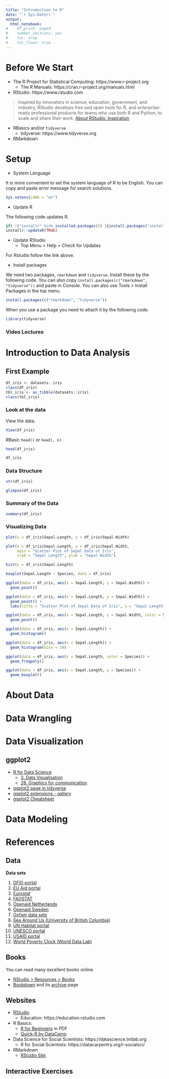 ```yaml
---
title: "Introduction to R"
date: "`r Sys.Date()`"
output: 
  html_notebook:
#    df_print: paged
#    number_sections: yes
#    toc: true
#    toc_float: true
---
```

# Before We Start

* The R Project for Statistical Computing: https://www.r-project.org
  - The R Manuals: https://cran.r-project.org/manuals.html
* RStudio: https://www.rstudio.com

> Inspired by innovators in science, education, government, and industry, RStudio develops free and open tools for R, and enterprise-ready professional products for teams who use both R and Python, to scale and share their work. [About RStudio: Inspiration](https://www.rstudio.com/about/)

* RBasics and/or `tidyverse`
  - tidyverse: https://www.tidyverse.org
* RMarkdown

# Setup

* System Language

It is more convenient to set the system language of R to be English. You can copy and paste error message for search solutions.

```r
Sys.setenv(LANG = "en")
```


* Update R

The following code updates R.

```r
if( !("installr" %in% installed.packages()) ){install.packages("installr")}
installr::updateR(TRUE)
```

* Update RStudio
  - Top Menu > Help > Check for Updates
  
For Rstudio follow the link above.

* Install packages

We need two packages, `rmarkdown` and `tidyverse`. Install these by the following code. You can also copy `install.packages(c("rmarkdown", "tidyverse"))` and paste in Console. You can also use Tools > Install Packages in the top menu.

```r
install.packages(c("rmarkdown", "tidyverse"))
```

When you use a package you need to attach it by the following code.

```r
library(tidyverse)
```


### Video Lectures {-}

# Introduction to Data Analysis

## First Example

```r
df_iris <- datasets::iris
class(df_iris)
tbl_iris <- as_tibble(datasets::iris)
class(tbl_iris)
```

### Look at the data

View the data.

```r
View(df_iris)
```

RBasic `head()` or `head(, n)` 

```r
head(df_iris)
```
```r
df_iris
```
### Data Structure

```r
str(df_iris)
```

```r
glimpse(df_iris)
```

### Summary of the Data

```r
summary(df_iris)
```

### Visualizing Data

```r
plot(x = df_iris$Sepal.Length, y = df_iris$Sepal.Width)
```

```r
plot(x = df_iris$Sepal.Length, y = df_iris$Sepal.Width, 
     main = "Scatter Plot of Sepal Data of Iris", 
     xlab = "Sepal Length", ylab = "Sepal Width")
```

```r
hist(x = df_iris$Sepal.Length)
```

```r
boxplot(Sepal.Length ~ Species, data = df_iris)
```

```r
ggplot(data = df_iris, aes(x = Sepal.Length, y = Sepal.Width)) +
  geom_point()
```

```r
ggplot(data = df_iris, aes(x = Sepal.Length, y = Sepal.Width)) +
  geom_point() + 
  labs(title = "Scatter Plot of Sepal Data of Iris", x = "Sepal Length", y = "Sepal Width")
```

```r
ggplot(data = df_iris, aes(x = Sepal.Length, y = Sepal.Width, color = Species)) +
  geom_point()
```

```r
ggplot(data = df_iris, aes(x = Sepal.Length)) +
  geom_histogram()
```
```r
ggplot(data = df_iris, aes(x = Sepal.Length)) +
  geom_histogram(bins = 10)
```

```r
ggplot(data = df_iris, aes(x = Sepal.Length, color = Species)) +
  geom_freqpoly()
```

```r
ggplot(data = df_iris, aes(x = Sepal.Length, y = Species)) +
  geom_boxplot()
```

# About Data


# Data Wrangling


# Data Visualization

## ggplot2

* [R for Data Science](https://r4ds.had.co.nz/)
  - [3. Data Visualisation](https://r4ds.had.co.nz/data-visualisation.html#data-visualisation)
  - [28. Graphics for communication](https://r4ds.had.co.nz/graphics-for-communication.html)
* [ggplot2 page in tidyverse](https://ggplot2.tidyverse.org)
* [ggplot2 extensions - gallery](https://exts.ggplot2.tidyverse.org/gallery/)
* [ggplot2 Cheatsheet](https://github.com/rstudio/cheatsheets/blob/master/data-visualization-2.1.pdf)

# Data Modeling


# References

## Data

**Data sets**

1. [DFID portal](https://devtracker.dfid.gov.uk/)
2. [EU Aid portal](https://euaidexplorer.ec.europa.eu/)
3. [Eurostat](https://ec.europa.eu/eurostat)
4. [FAOSTAT](http://www.fao.org/faostat/en/#home)
5. [Openaid Netherlands](http://openaid.nl/)
6. [Openaid Sweden](http://openaid.se/aid/)
7. [Oxfam data sets](https://policy-practice.oxfam.org.uk/our-approach/accountability-and-transparency/our-data)
8. [Sea Around Us (University of British Columbia)](http://www.seaaroundus.org/data/#/eez)
9. [UN Habitat portal](http://open.unhabitat.org/)
10. [UNESCO portal](http://opendata.unesco.org/)
12. [USAID portal](http://open.undp.org/)
13. [World Poverty Clock (World Data Lab)](https://aidscape.usaid.gov/)


## Books

You can read many excellent books online.

* [RStudio > Resources > Books](https://www.rstudio.com/resources/books/)
* [Bookdown](https://bookdown.org) and its [archive](https://bookdown.org/home/archive/) page

## Websites

* [RStudio](https://www.rstudio.com)
  - Education: https://education.rstudio.com
* R Basics:
  - [R for Beginners](https://cran.r-project.org/doc/contrib/Paradis-rdebuts_en.pdf) in PDF
  - [Quick-R by DataCamp](https://www.statmethods.net/r-tutorial/index.html)
* Data Science for Social Scientists: https://datascience.tntlab.org
  - R for Social Scientists: https://datacarpentry.org/r-socialsci/
  
* RMarkdown
  - [RStudio Site](https://rmarkdown.rstudio.com/index.html)

## Interactive Exercises


